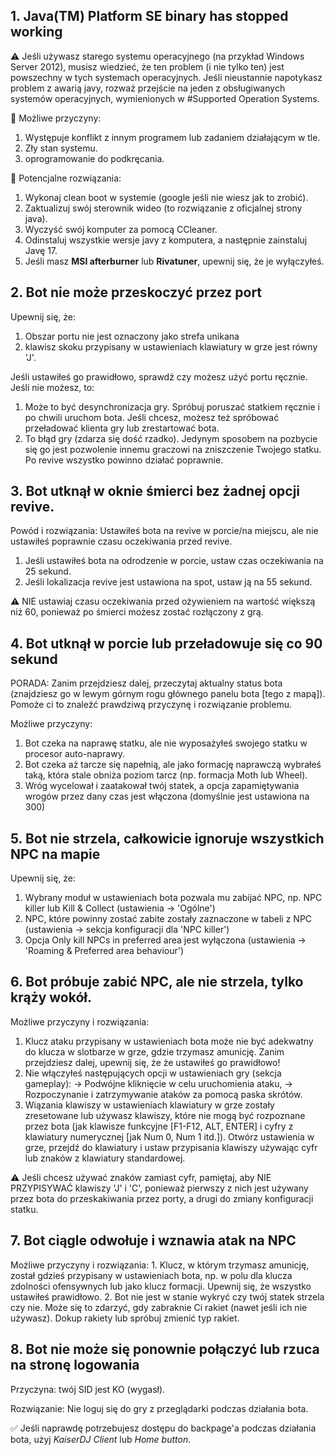 ## 1. Java(TM) Platform SE binary has stopped working

⚠️ Jeśli używasz starego systemu operacyjnego (na przykład Windows Server 2012), musisz wiedzieć, że ten problem (i nie tylko ten) jest powszechny w tych systemach operacyjnych. Jeśli nieustannie napotykasz problem z awarią javy, rozważ przejście na jeden z obsługiwanych systemów operacyjnych, wymienionych w #Supported Operation Systems.

🔸 Możliwe przyczyny:
  1. Występuje konflikt z innym programem lub zadaniem działającym w tle.
  2. Zły stan systemu.
  1. oprogramowanie do podkręcania.

🔸 Potencjalne rozwiązania:
  1. Wykonaj clean boot w systemie (google jeśli nie wiesz jak to zrobić).
  2. Zaktualizuj swój sterownik wideo (to rozwiązanie z oficjalnej strony java).
  3. Wyczyść swój komputer za pomocą CCleaner.
  4. Odinstaluj wszystkie wersje javy z komputera, a następnie zainstaluj Javę 17.
  5. Jeśli masz **MSI afterburner** lub **Rivatuner**, upewnij się, że je wyłączyłeś.

## 2. Bot nie może przeskoczyć przez port

 Upewnij się, że:
  1. Obszar portu nie jest oznaczony jako strefa unikana
  2. klawisz skoku przypisany w ustawieniach klawiatury w grze jest równy 'J'.

 Jeśli ustawiłeś go prawidłowo, sprawdź czy możesz użyć portu ręcznie. Jeśli nie możesz, to:
  1. Może to być desynchronizacja gry. Spróbuj poruszać statkiem ręcznie i po chwili uruchom bota. Jeśli chcesz, możesz też spróbować przeładować klienta gry lub zrestartować bota.
  2. To błąd gry (zdarza się dość rzadko). Jedynym sposobem na pozbycie się go jest pozwolenie innemu graczowi na zniszczenie Twojego statku. Po revive wszystko powinno działać poprawnie.

## 3. Bot utknął w oknie śmierci bez żadnej opcji revive.

Powód i rozwiązania: Ustawiłeś bota na revive w porcie/na miejscu, ale nie ustawiłeś poprawnie czasu oczekiwania przed revive.
  1. Jeśli ustawiłeś bota na odrodzenie w porcie, ustaw czas oczekiwania na 25 sekund.
  2. Jeśli lokalizacja revive jest ustawiona na spot, ustaw ją na 55 sekund.

⚠️ NIE ustawiaj czasu oczekiwania przed ożywieniem na wartość większą niż 60, ponieważ po śmierci możesz zostać rozłączony z grą.

## 4. Bot utknął w porcie lub przeładowuje się co 90 sekund

PORADA: Zanim przejdziesz dalej, przeczytaj aktualny status bota (znajdziesz go w lewym górnym rogu głównego panelu bota [tego z mapą]). Pomoże ci to znaleźć prawdziwą przyczynę i rozwiązanie problemu.

Możliwe przyczyny:
  1. Bot czeka na naprawę statku, ale nie wyposażyłeś swojego statku w procesor auto-naprawy.
  2. Bot czeka aż tarcze się napełnią, ale jako formację naprawczą wybrałeś taką, która stale obniża poziom tarcz (np. formacja Moth lub Wheel).
  3. Wróg wycelował i zaatakował twój statek, a opcja zapamiętywania wrogów przez dany czas jest włączona (domyślnie jest ustawiona na 300)

## 5. Bot nie strzela, całkowicie ignoruje wszystkich NPC na mapie

Upewnij się, że:
1. Wybrany moduł w ustawieniach bota pozwala mu zabijać NPC, np. NPC killer lub Kill & Collect (ustawienia -> 'Ogólne')
2. NPC, które powinny zostać zabite zostały zaznaczone w tabeli z NPC (ustawienia -> sekcja konfiguracji dla 'NPC killer')
3. Opcja Only kill NPCs in preferred area jest wyłączona (ustawienia -> 'Roaming & Preferred area behaviour')

## 6. Bot próbuje zabić NPC, ale nie strzela, tylko krąży wokół.

 Możliwe przyczyny i rozwiązania:
  1. Klucz ataku przypisany w ustawieniach bota może nie być adekwatny do klucza w slotbarze w grze, gdzie trzymasz amunicję. Zanim przejdziesz dalej, upewnij się, że
 że ustawiłeś go prawidłowo!
  2. Nie włączyłeś następujących opcji w ustawieniach gry (sekcja gameplay):
     -> Podwójne kliknięcie w celu uruchomienia ataku,
     -> Rozpoczynanie i zatrzymywanie ataków za pomocą paska skrótów.
  3. Wiązania klawiszy w ustawieniach klawiatury w grze zostały zresetowane lub używasz klawiszy, które nie mogą być rozpoznane przez bota (jak klawisze funkcyjne [F1-F12, ALT, ENTER] i cyfry z klawiatury numerycznej [jak Num 0, Num 1 itd.]).
  Otwórz ustawienia w grze, przejdź do klawiatury i ustaw przypisania klawiszy używając cyfr lub znaków z klawiatury standardowej.

 ⚠️ Jeśli chcesz używać znaków zamiast cyfr, pamiętaj, aby NIE PRZYPISYWAĆ klawiszy 'J' i 'C', ponieważ pierwszy z nich jest używany przez bota do przeskakiwania przez porty, a drugi do zmiany konfiguracji statku.

## 7. Bot ciągle odwołuje i wznawia atak na NPC

Możliwe przyczyny i rozwiązania:
    1. Klucz, w którym trzymasz amunicję, został gdzieś przypisany w ustawieniach bota, np. w polu dla klucza zdolności ofensywnych lub jako klucz formacji. Upewnij się, że wszystko ustawiłeś prawidłowo.
    2. Bot nie jest w stanie wykryć czy twój statek strzela czy nie. Może się to zdarzyć, gdy zabraknie Ci rakiet (nawet jeśli ich nie używasz). Dokup rakiety lub spróbuj zmienić typ rakiet.

## 8. Bot nie może się ponownie połączyć lub rzuca na stronę logowania

 Przyczyna: twój SID jest KO (wygasł).

 Rozwiązanie: Nie loguj się do gry z przeglądarki podczas działania bota.

 ✅ Jeśli naprawdę potrzebujesz dostępu do backpage'a podczas działania bota, użyj *KaiserDJ Client* lub *Home button*.